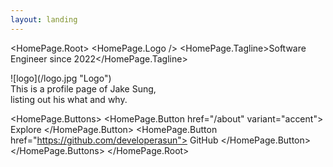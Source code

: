 ```yaml
---
layout: landing
---
```



<HomePage.Root>
  <HomePage.Logo />
  <HomePage.Tagline>Software Engineer since 2022</HomePage.Tagline>
  <div style={{ width: "50%" }}>![logo](/logo.jpg "Logo")</div>
<HomePage.Description>
  This is a profile page of Jake Sung, <br /> listing out his what and why.
</HomePage.Description>

  <HomePage.Buttons>
    <HomePage.Button href="/about" variant="accent">
      Explore
    </HomePage.Button>
    <HomePage.Button href="https://github.com/developerasun">
      GitHub
    </HomePage.Button>
  </HomePage.Buttons>
</HomePage.Root>
